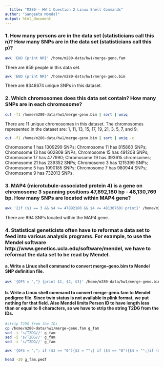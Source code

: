 ```yaml
---
  title: "M280-- HW 1 Question 2 Linux Shell Commands"
author: "Sangeeta Mondal"
output: html_document
---
```

  
### 1.	How many persons are in the data set (statisticians call this n)? How many SNPs are in the data set (statisticians call this p)?
  
```bash
awk 'END {print NR}' /home/m280-data/hw1/merge-geno.fam 
```

There are 959 people in this data set. 

```bash
awk 'END {print NR}' /home/m280-data/hw1/merge-geno.bim
```

There are 8348674 unique SNPs in this dataset. 

### 2. Which chromosomes does this data set contain? How many SNPs are in each chromosome?

```bash
cut -f1 /home/m280-data/hw1/merge-geno.bim | sort | uniq 
```

There are 11 unique chromosomes in this dataset. The chromosomes represented in the dataset are: 1, 11, 13, 15, 17, 19, 21, 3, 5, 7, and 9. 

```bash
cut -f1 /home/m280-data/hw1/merge-geno.bim | sort | uniq -c
```
Chromosome 1 has 1309299 SNPs; Chromosome 11 has 815860 SNPs; Chromosome 13 has 602809 SNPs; Chromosome 15 has 491208 SNPs; Chromosome 17 has 477990; Chromosome 19 has 393615 chromsomes; Chromosome 21 has 239352 SNPs; Chromosome 3 has 1215399 SNPs; Chromosome 5 has 1090185 SNPs; Chromosome 7 has 980944 SNPs; Chromosome 9 has 732013 SNPs. 

### 3. MAP4 (microtubule-associated protein 4) is a gene on chromosome 3 spanning positions 47,892,180 bp - 48,130,769 bp. How many SNPs are located within MAP4 gene?

```bash
awk '{if ($1 == 3 && $4 >= 47892180 && $4 <= 48130769) print}' /home/m280-data/hw1/merge-geno.bim | wc -l
```

There are 894 SNPs located within the MAP4 gene. 

### 4. Statistical geneticists often have to reformat a data set to feed into various analysis programs. For example, to use the Mendel software http://www.genetics.ucla.edu/software/mendel, we have to reformat the data set to be read by Mendel.
#### a. Write a Linux shell command to convert merge-geno.bim to Mendel SNP definition file.

```bash
awk '{OFS = ","} {print $1, $2, $3}' /home/m280-data/hw1/merge-geno.bim | head -20 #head was added  so that entire dataset does not print
```

#### b. Write a Linux shell command to convert merge-geno.fam to Mendel pedigree file. Since twin status is not available in plink format, we put nothing for that field. Also Mendel limits Person ID to have length less than or equal to 8 characters, so we have to strip the string T2DG from the IDs.
```bash
#strip T2DG from the IDs 
cp /home/m280-data/hw1/merge-geno.fam g_fam
sed -i 's/T2DG//' g_fam 
sed -i 's/T2DG//' g_fam
sed -i 's/T2DG//' g_fam
```

```bash
awk '{OFS = ","; if ($3 == "0"){$3 = "";} if ($4 == "0"){$4 = "";}if ($6 == "0"){$6 = "";}if ($5 == "1"){$5 ="M";}else if ($5 == "2"){$5 ="F";} else {$5 = "0";} print;}' g_fam > g_fam.pedf

head -20 g_fam.pedf
```

